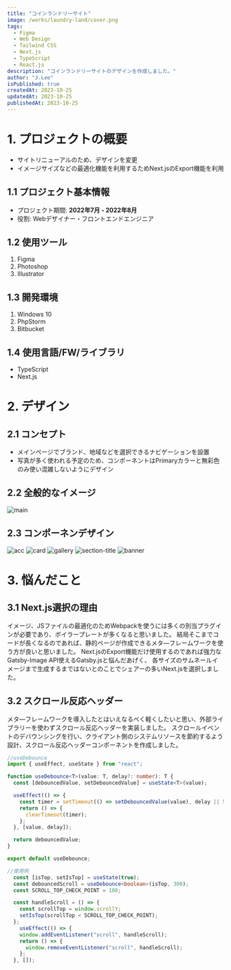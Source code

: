 ```yaml
---
title: "コインランドリーサイト"
image: /works/laundry-land/cover.png
tags:
  - Figma
  - Web Design
  - Tailwind CSS
  - Next.js
  - TypeScript
  - React.js
description: "コインランドリーサイトのデザインを作成しました。"
author: "J.Lee"
isPublished: true
createdAt: 2023-10-25
updatedAt: 2023-10-25
publishedAt: 2023-10-25
---
```



# 1. プロジェクトの概要
- サイトリニューアルのため、デザインを変更
- イメージサイズなどの最適化機能を利用するためNext.jsのExport機能を利用

## 1.1 プロジェクト基本情報
- プロジェクト期間: **2022年7月 - 2022年8月**
- 役割: Webデザイナー・フロントエンドエンジニア

## 1.2 使用ツール
1. Figma
2. Photoshop
3. Illustrator

## 1.3 開発環境
1. Windows 10
2. PhpStorm
3. Bitbucket

## 1.4 使用言語/FW/ライブラリ
- TypeScript
- Next.js

# 2. デザイン
## 2.1 コンセプト
- メインページでブランド、地域などを選択できるナビゲーションを設置
- 写真が多く使われる予定のため、コンポーネントはPrimaryカラーと無彩色のみ使い混雑しないようにデザイン


## 2.2 全般的なイメージ
![main](/works/laundry-land/main.png "全般的なイメージ")

## 2.3 コンポーネンデザイン
![acc](/works/laundry-land/acc.png "アクセサリー")
![card](/works/laundry-land/card.png "カードコンポーネント")
![gallery](/works/laundry-land/gallery.png "ギャラリー")
![section-title](/works/laundry-land/section-title.png "セクションタイトル")
![banner](/works/laundry-land/banner.png "バナー")

# 3. 悩んだこと
## 3.1 Next.js選択の理由
イメージ、JSファイルの最適化のためWebpackを使うには多くの別当プラグインが必要であり、ボイラープレートが多くなると思いました。
結局そこまでコードが長くなるのであれば、静的ページが作成できるメタ―フレームワークを使う方が良いと思いました。
Next.jsのExport機能だけ使用するのであれば強力なGatsby-Image API使えるGatsby.jsと悩んだあげく、
各サイズのサムネールイメージまで生成するまではないとのことでシェアーの多いNext.jsを選択しました。
## 3.2 スクロール反応ヘッダー
メタ―フレームワークを導入したとはいえなるべく軽くしたいと思い、外部ライブラリーを使わずスクロール反応ヘッダーを実装しました。
スクロールイベントのデバウンシングを行い、クライアント側のシステムリソースを節約するよう設計、スクロール反応ヘッダーコンポーネントを作成しました。
```typescript
//useDebounce
import { useEffect, useState } from "react";

function useDebounce<T>(value: T, delay?: number): T {
  const [debouncedValue, setDebouncedValue] = useState<T>(value);

  useEffect(() => {
    const timer = setTimeout(() => setDebouncedValue(value), delay || 500);
    return () => {
      clearTimeout(timer);
    };
  }, [value, delay]);

  return debouncedValue;
}

export default useDebounce;

```
```typescript
//使用例
  const [isTop, setIsTop] = useState(true);
  const debouncedScroll = useDebounce<boolean>(isTop, 300);
  const SCROLL_TOP_CHECK_POINT = 100;

  const handleScroll = () => {
    const scrollTop = window.scrollY;
    setIsTop(scrollTop < SCROLL_TOP_CHECK_POINT);
  };
    useEffect(() => {
    window.addEventListener("scroll", handleScroll);
    return () => {
      window.removeEventListener("scroll", handleScroll);
    };
  }, []);

```
